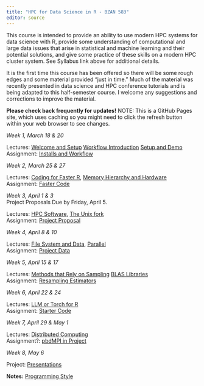```yaml
---
title: "HPC for Data Science in R - BZAN 583"
editor: source
---
```


This course is intended to provide an ability to use modern HPC systems for data science with R, provide some understanding of computational and large data issues that arise in statistical and machine learning and their potential solutions, and give some practice of these skills on a modern HPC cluster system. See Syllabus link above for additional details.

It is the first time this course has been offered so there will be some rough edges and some material provided "just in time." Much of the material was recently presented in data science and HPC conference tutorials and is being adapted to this half-semester course. I welcome any suggestions and corrections to improve the material. 

**Please check back frequently for updates!** NOTE: This is a GitHub Pages site, which uses caching so you might need to click the refresh
button within your web browser to see changes.

::: {layout="[1,2]"}
*Week 1, March 18 & 20*

Lectures: [Welcome and Setup](materials/lectures/1-welcome)
[Workflow Introduction](materials/lectures/1a-workflow)
[Setup and Demo](materials/lectures/1b-setupdemo)  
Assignment: [Installs and Workflow](materials/assignment/1-workflow) 
<!--
workflow practice starts with faster examples and timing.
e.g. compare lapply sum, coulumnSums(), and tidyverse sum of taxi data subset
downloading packages practice, git and GitHub setup
-->

*Week 2, March 25 & 27*  

Lectures: [Coding for Faster R](materials/lectures/2-faster),
[Memory Hierarchy and Hardware](materials/lectures/2-hardware)\
Assignment: [Faster Code](materials/assignment/2-faster) 
<!-- double down on faster with memory hierarchy examples -->

*Week 3, April 1 & 3* \
Project Proposals Due by Friday, April 5.

Lectures: [HPC Software](materials/lectures/3-software), [The Unix fork](materials/lectures/3-fork)\
Assignment: [Project Proposal](materials/assignment/3-project) 
<!-- start library parallel FlexiBLAS & OpenBLAS -->

*Week 4, April 8 & 10*

Lectures: [File System and Data](materials/lectures/4-data), [Parallel](materials/lectures/4-parallel)\
Assignment: [Project Data](materials/assignment/4-data) 

*Week 5, April 15 & 17*

Lectures: [Methods that Rely on Sampling](materials/lectures/5-sampling) [BLAS Libraries](materials/lectures/5-blas)\
Assignment: [Resampling Estimators](materials/assignment/5-resampling)

*Week 6, April 22 & 24*

Lectures: [LLM or Torch for R](materials/lectures/6-nn)\
Assignment: [Starter Code](materials/assignment/6-nn) 
<!-- LLM coding or torch week? -->

*Week 7, April 29 & May 1*

Lectures: [Distributed Computing](materials/lectures/6-distributed)\
Assignment?: [pbdMPI in Project](materials/assignment/6-mpi) 
<!-- simple distributed (mapreduce & spmd MPI) and projects -->

*Week 8, May 6*

Project: [Presentations](materials/lectures/8-presentations)
:::

**Notes:** [Programming Style](style.qmd)
